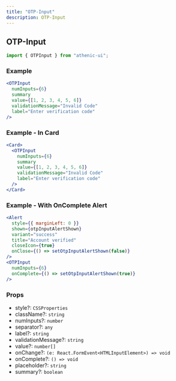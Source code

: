 ```yaml
---
title: "OTP-Input"
description: OTP-Input
---
```


## OTP-Input

```js
import { OTPInput } from "athenic-ui";
```

### Example

```jsx
<OTPInput
  numInputs={6}
  summary
  value={[1, 2, 3, 4, 5, 6]}
  validationMessage="Invalid Code"
  label="Enter verification code"
/>
```

### Example - In Card

```jsx
<Card>
  <OTPInput
    numInputs={6}
    summary
    value={[1, 2, 3, 4, 5, 6]}
    validationMessage="Invalid Code"
    label="Enter verification code"
  />
</Card>
```

### Example - With OnComplete Alert

```jsx
<Alert
  style={{ marginLeft: 0 }}
  shown={otpInputAlertShown}
  variant="success"
  title="Account verified"
  closeIcon={true}
  onClose={() => setOtpInputAlertShown(false)}
/>
<OTPInput
  numInputs={6}
  onComplete={() => setOtpInputAlertShown(true)}
/>
```

### Props

- style?: `CSSProperties`
- className?: `string`
- numInputs?: `number`
- separator?: `any`
- label?: `string`
- validationMessage?: `string`
- value?: `number[]`
- onChange?: `(e: React.FormEvent<HTMLInputElement>) => void`
- onComplete?: `() => void`
- placeholder?: `string`
- summary?: `boolean`

